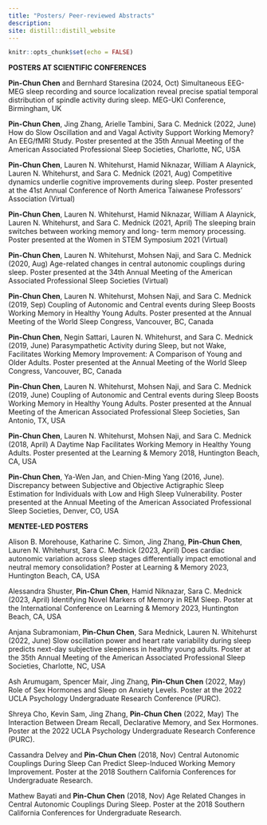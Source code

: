 ```yaml
---
title: "Posters/ Peer-reviewed Abstracts"
description: 
site: distill::distill_website
---
```


```r
knitr::opts_chunk$set(echo = FALSE)
```

**POSTERS AT SCIENTIFIC CONFERENCES**

**Pin-Chun Chen** and Bernhard Staresina (2024, Oct) Simultaneous EEG-MEG sleep recording and source localization reveal precise spatial temporal distribution of spindle activity during sleep. MEG-UKI Conference, Birmingham, UK

**Pin-Chun Chen**, Jing Zhang, Arielle Tambini, Sara C. Mednick (2022, June) How do Slow Oscillation and and Vagal Activity Support Working Memory? An EEG/fMRI Study. Poster presented at the 35th Annual Meeting of the American Associated Professional Sleep Societies, Charlotte, NC, USA

**Pin-Chun Chen**, Lauren N. Whitehurst, Hamid Niknazar, William A Alaynick, Lauren N. Whitehurst, and Sara C. Mednick (2021, Aug) Competitive dynamics underlie cognitive improvements during sleep. Poster presented at the 41st Annual Conference of North America Taiwanese Professors’ Association (Virtual)

**Pin-Chun Chen**, Lauren N. Whitehurst, Hamid Niknazar, William A Alaynick, Lauren N. Whitehurst, and Sara C. Mednick (2021, April) The sleeping brain switches between working memory and long- term memory processing. Poster presented at the Women in STEM Symposium 2021 (Virtual)

**Pin-Chun Chen**, Lauren N. Whitehurst, Mohsen Naji, and Sara C. Mednick (2020, Aug) Age-related changes in central autonomic couplings during sleep. Poster presented at the 34th Annual Meeting of the American Associated Professional Sleep Societies (Virtual)

**Pin-Chun Chen**, Lauren N. Whitehurst, Mohsen Naji, and Sara C. Mednick (2019, Sep) Coupling of Autonomic and Central events during Sleep Boosts Working Memory in Healthy Young Adults. Poster presented at the Annual Meeting of the World Sleep Congress, Vancouver, BC, Canada

**Pin-Chun Chen**, Negin Sattari, Lauren N. Whitehurst, and Sara C. Mednick (2019, June) Parasympathetic Activity during Sleep, but not Wake, Facilitates Working Memory Improvement: A Comparison of Young and Older Adults. Poster presented at the Annual Meeting of the World Sleep Congress, Vancouver, BC, Canada

**Pin-Chun Chen**, Lauren N. Whitehurst, Mohsen Naji, and Sara C. Mednick (2019, June) Coupling of Autonomic and Central events during Sleep Boosts Working Memory in Healthy Young Adults. Poster presented at the Annual Meeting of the American Associated Professional Sleep Societies, San Antonio, TX, USA

**Pin-Chun Chen**, Lauren N. Whitehurst, Mohsen Naji, and Sara C. Mednick (2018, April) A Daytime Nap Facilitates Working Memory in Healthy Young Adults. Poster presented at the Learning & Memory 2018, Huntington Beach, CA, USA

**Pin-Chun Chen**, Ya-Wen Jan, and Chien-Ming Yang (2016, June). Discrepancy between Subjective and Objective Actigraphic Sleep Estimation for Individuals with Low and High Sleep Vulnerability. Poster presented at the Annual Meeting of the American Associated Professional Sleep Societies, Denver, CO, USA

**MENTEE-LED POSTERS**

Alison B. Morehouse, Katharine C. Simon, Jing Zhang, **Pin-Chun Chen**, Lauren N. Whitehurst, Sara C. Mednick (2023, April) Does cardiac autonomic variation across sleep stages differentially impact emotional and neutral memory consolidation? Poster at Learning & Memory 2023, Huntington Beach, CA, USA

Alessandra Shuster, **Pin-Chun Chen**, Hamid Niknazar, Sara C. Mednick (2023, April) Identifying Novel Markers of Memory in REM Sleep. Poster at the International Conference on Learning & Memory 2023, Huntington Beach, CA, USA

Anjana Subramoniam, **Pin-Chun Chen**, Sara Mednick, Lauren N. Whitehurst (2022, June) Slow oscillation power and heart rate variability during sleep predicts next-day subjective sleepiness in healthy young adults. Poster at the 35th Annual Meeting of the American Associated Professional Sleep Societies, Charlotte, NC, USA

Ash Arumugam, Spencer Mair, Jing Zhang, **Pin-Chun Chen** (2022, May) Role of Sex Hormones and Sleep on Anxiety Levels. Poster at the 2022 UCLA Psychology Undergraduate Research Conference (PURC).

Shreya Cho, Kevin Sam, Jing Zhang, **Pin-Chun Chen** (2022, May) The Interaction Between Dream Recall, Declarative Memory, and Sex Hormones. Poster at the 2022 UCLA Psychology Undergraduate Research Conference (PURC).

Cassandra Delvey and **Pin-Chun Chen** (2018, Nov) Central Autonomic Couplings During Sleep Can Predict Sleep-Induced Working Memory Improvement. Poster at the 2018 Southern California Conferences for Undergraduate Research.

Mathew Bayati and **Pin-Chun Chen** (2018, Nov) Age Related Changes in Central Autonomic Couplings During Sleep. Poster at the 2018 Southern California Conferences for Undergraduate Research.
